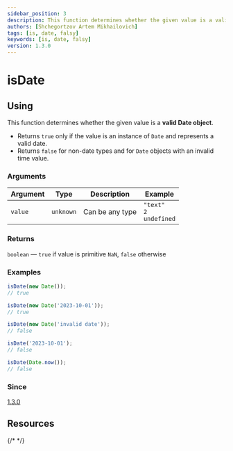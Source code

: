 ```yaml
---
sidebar_position: 3
description: This function determines whether the given value is a valid Date object.
authors: [Shchegortzov Artem Mikhailovich]
tags: [is, date, falsy]
keywords: [is, date, falsy]
version: 1.3.0
---
```



# isDate

## Using

This function determines whether the given value is a **valid Date object**.

- Returns `true` only if the value is an instance of `Date` and represents a valid date.
- Returns `false` for non-date types and for `Date` objects with an invalid time value.

### Arguments

| Argument | Type      | Description     | Example                                |
| -------- | --------- | --------------- | -------------------------------------- |
| `value`  | `unknown` | Can be any type | `"text"` <br /> `2` <br /> `undefined` |

### Returns

`boolean` — `true` if value is primitive `NaN`, `false` otherwise

### Examples

```js
isDate(new Date());
// true

isDate(new Date('2023-10-01'));
// true

isDate(new Date('invalid date'));
// false

isDate('2023-10-01');
// false

isDate(Date.now());
// false
```

### Since

[1.3.0](https://github.com/or-temka/shegit/tree/dev-v1.3.0)

## Resources

<div style={{ display: 'flex', gap: 20 }}>
  <GitHubResourceButton link="https://github.com/or-temka/shegit/blob/dev-v1.3.0/src/functions/util/isDate" />
  {/* <CodeSandboxResourceButton link="https://codesandbox.io/p/sandbox/rgbarraytoobj-rppnwn" /> */}
</div>
